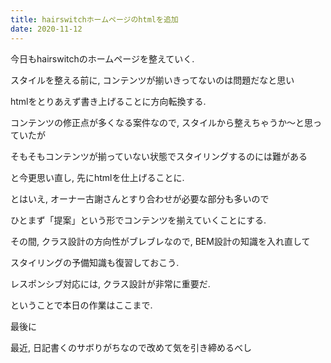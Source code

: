 ```yaml
---
title: hairswitchホームページのhtmlを追加
date: 2020-11-12
---
```


今日もhairswitchのホームページを整えていく.


スタイルを整える前に, コンテンツが揃いきってないのは問題だなと思い


htmlをとりあえず書き上げることに方向転換する.


コンテンツの修正点が多くなる案件なので, スタイルから整えちゃうか〜と思っていたが


そもそもコンテンツが揃っていない状態でスタイリングするのには難がある


と今更思い直し, 先にhtmlを仕上げることに.


とはいえ, オーナー古謝さんとすり合わせが必要な部分も多いので


ひとまず「提案」という形でコンテンツを揃えていくことにする.


その間, クラス設計の方向性がブレブレなので, BEM設計の知識を入れ直して


スタイリングの予備知識も復習しておこう.


レスポンシブ対応には, クラス設計が非常に重要だ.


ということで本日の作業はここまで.


最後に


最近, 日記書くのサボりがちなので改めて気を引き締めるべし
